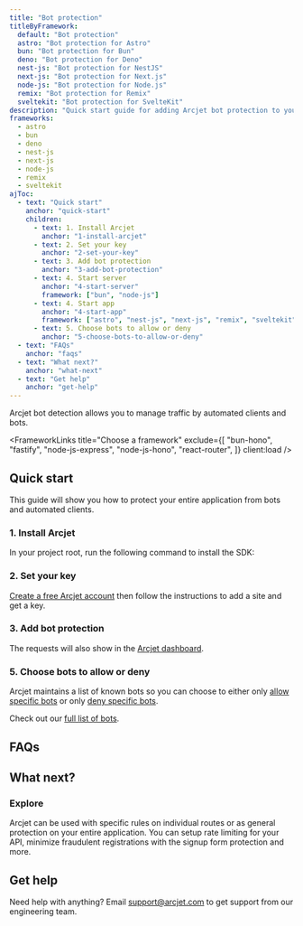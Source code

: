 ```yaml
---
title: "Bot protection"
titleByFramework:
  default: "Bot protection"
  astro: "Bot protection for Astro"
  bun: "Bot protection for Bun"
  deno: "Bot protection for Deno"
  nest-js: "Bot protection for NestJS"
  next-js: "Bot protection for Next.js"
  node-js: "Bot protection for Node.js"
  remix: "Bot protection for Remix"
  sveltekit: "Bot protection for SvelteKit"
description: "Quick start guide for adding Arcjet bot protection to your Next.js, NestJS, Node.js, Bun, Remix, or SvelteKit app."
frameworks:
  - astro
  - bun
  - deno
  - nest-js
  - next-js
  - node-js
  - remix
  - sveltekit
ajToc:
  - text: "Quick start"
    anchor: "quick-start"
    children:
      - text: 1. Install Arcjet
        anchor: "1-install-arcjet"
      - text: 2. Set your key
        anchor: "2-set-your-key"
      - text: 3. Add bot protection
        anchor: "3-add-bot-protection"
      - text: 4. Start server
        anchor: "4-start-server"
        framework: ["bun", "node-js"]
      - text: 4. Start app
        anchor: "4-start-app"
        framework: ["astro", "nest-js", "next-js", "remix", "sveltekit"]
      - text: 5. Choose bots to allow or deny
        anchor: "5-choose-bots-to-allow-or-deny"
  - text: "FAQs"
    anchor: "faqs"
  - text: "What next?"
    anchor: "what-next"
  - text: "Get help"
    anchor: "get-help"
---
```











Arcjet bot detection allows you to manage traffic by automated clients and bots.

<WhatIsArcjet />

<FrameworkLinks
  title="Choose a framework"
  exclude={[
    "bun-hono",
    "fastify",
    "node-js-express",
    "node-js-hono",
    "react-router",
  ]}
  client:load
/>

## Quick start

This guide will show you how to protect your entire <FrameworkName client:load />
application from bots and automated clients.

### 1. Install Arcjet

In your project root, run the following command to install the SDK:

<SlotByFramework client:load>
  <AstroStep1 slot="astro" />
  <BunStep1 slot="bun" />
  <DenoStep1 slot="deno" />
  <NestJsStep1 slot="nest-js" />
  <NextJsStep1 slot="next-js" />
  <NodeJsStep1 slot="node-js" />
  <RemixStep1 slot="remix" />
  <SvelteKitStep1 slot="sveltekit" />
</SlotByFramework>

### 2. Set your key

[Create a free Arcjet account](https://app.arcjet.com) then follow the
instructions to add a site and get a key.

<SlotByFramework client:load>
  <AstroStep2 slot="astro" />
  <BunStep2 slot="bun" />
  <DenoStep2 slot="deno" />
  <NestJsStep2 slot="nest-js" />
  <NextJsStep2 slot="next-js" />
  <NodeJsStep2 slot="node-js" />
  <RemixStep2 slot="remix" />
  <SvelteKitStep2 slot="sveltekit" />
</SlotByFramework>

### 3. Add bot protection

<SlotByFramework client:load>
  <AstroStep3 slot="astro" />
  <BunStep3 slot="bun" />
  <DenoStep3 slot="deno" />
  <NestJsStep3 slot="nest-js" />
  <NextJsStep3 slot="next-js" />
  <NodeJsStep3 slot="node-js" />
  <RemixStep3 slot="remix" />
  <SvelteKitStep3 slot="sveltekit" />
</SlotByFramework>

<SlotByFramework client:load>
  <AstroStep4 slot="astro" />
  <BunStep4 slot="bun" />
  <DenoStep4 slot="deno" />
  <NestJsStep4 slot="nest-js" />
  <NextJsStep4 slot="next-js" />
  <NodeJsStep4 slot="node-js" />
  <RemixStep4 slot="remix" />
  <SvelteKitStep4 slot="sveltekit" />
</SlotByFramework>

The requests will also show in the [Arcjet dashboard](https://app.arcjet.com).

### 5. Choose bots to allow or deny

Arcjet maintains a list of known bots so you can choose to either only [allow
specific bots](/bot-protection/reference#allowing-specific-bots) or only [deny
specific bots](/bot-protection/reference#denying-specific-bots).

Check out our [full list of bots](https://arcjet.com/bot-list).

## FAQs

<FAQs />

## What next?

<CardGrid>
  <LinkCard
    title="Bot protection reference"
    href="/bot-protection/reference"
    description="Full details about bot protection."
  />
  <LinkCard
    title="Testing"
    href="/testing"
    description="Write tests for your rules."
  />
</CardGrid>

### Explore

Arcjet can be used with specific rules on individual routes or as general
protection on your entire application. You can setup rate limiting for your
API, minimize fraudulent registrations with the signup form protection and more.

<CardGrid>
  <LinkCard
    title="Example apps"
    href="https://github.com/arcjet/arcjet-js/tree/main/examples"
    description="Check out the examples."
  />
  <LinkCard
    title="Learn how Arcjet works"
    href="/architecture"
    description="Arcjet's architecture."
  />
  <SdkReferenceLinkByFramework />
</CardGrid>

## Get help

Need help with anything? Email support@arcjet.com to get support from our
engineering team.

<Comments />
